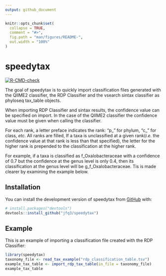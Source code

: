 ```yaml
---
output: github_document
---
```


<!-- README.md is generated from README.Rmd. Please edit that file -->

```r
knitr::opts_chunk$set(
  collapse = TRUE,
  comment = "#>",
  fig.path = "man/figures/README-",
  out.width = "100%"
)
```

# speedytax

<!-- badges: start -->
[![R-CMD-check](https://github.com/jfq3/speedytax/actions/workflows/R-CMD-check.yaml/badge.svg)](https://github.com/jfq3/speedytax/actions/workflows/R-CMD-check.yaml)
<!-- badges: end -->

The goal of speedytax is to quickly import classification files generated with the QIIME2 classifier, the RDP Classifier and the vsearch sintax classifier as phyloseq tax_table objects.  

When importing RDP Classifier and sintax results, the confidence value can be specified on import. In the case of the QIIME2 classifier the confidence value must be given when calling the classifier.    

For each rank, a letter preface indicates the rank: "p_" for phylum, "c_" for class, *etc*. All ranks are filled, If a taxa is unclassified at a given rank(*i.e.* the confidence value at that rank is less than that specified), the letter for the higher rank is prepended to the classification at the higher rank.  

For example, if a taxa is classified as f_Oxalobacteraceae with a confidence of 0.7 but the confidence at the genus level is only 0.4, then its classification at the genus level will be g_f_Oxalobacteraceae. Tis is made clearer by examining the example below.    

## Installation

You can install the development version of speedytax from [GitHub](https://github.com/) with:

``` r
# install.packages("devtools")
devtools::install_github("jfq3/speedytax")
```

## Example

This is an example of importing a classification file created with the RDP Classifier:

```r
library(speedytax)
taxonomy_file <- read_tax_example("rdp_classification_table.tsv")
example_tax_table <- import_rdp_tax_table(in_file = taxonomy_file)
example_tax_table
```
